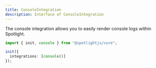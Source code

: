 ```yaml
---
title: ConsoleIntegration
description: Interface of ConsoleIntegration
---
```


The console integration allows you to easily render console logs within Spotlight.

```ts
import { init, console } from "@spotlightjs/core";

init({
  integrations: [console()]
});
```
